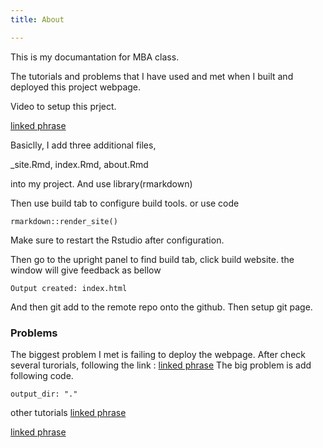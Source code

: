 ```yaml
---
title: About

---
```


This is my documantation for MBA class.

The tutorials and problems that I have used and met when I built and deployed this project webpage. 

Video to setup this prject. 

[linked phrase](https://www.youtube.com/watch?v=0GjUWgl03vA)

Basiclly, I add three additional files,

_site.Rmd, index.Rmd, about.Rmd

into my project. And use library(rmarkdown)

Then use build tab to configure build tools. or use code 

```
rmarkdown::render_site()
```

Make sure to restart the Rstudio after configuration. 

Then go to the upright panel to find build tab, click build website. 
the window will give feedback as bellow

```
Output created: index.html
```

And then git add to the remote repo onto the github. Then setup git page. 

### Problems 

The biggest problem I met is failing to deploy the webpage. After check several turorials, following the link : 
[linked phrase](https://github.com/zabore/tutorials/blob/master/_site.yml)
The big problem is add following code. 

```
output_dir: "."
```

other tutorials
[linked phrase](https://pjbartlein.github.io/REarthSysSci/project.html)

[linked phrase](http://nickstrayer.me/RMarkdown_Sites_tutorial/)





